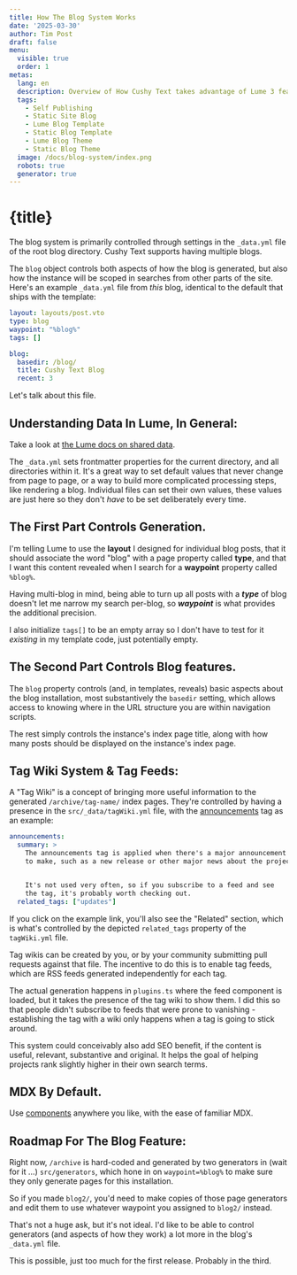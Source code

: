 ```yaml
---
title: How The Blog System Works
date: '2025-03-30'
author: Tim Post
draft: false
menu:
  visible: true
  order: 1
metas:
  lang: en
  description: Overview of How Cushy Text takes advantage of Lume 3 features to create a full-featured, SEO-minded, multi-tenant blog system.
  tags:
    - Self Publishing
    - Static Site Blog
    - Lume Blog Template
    - Static Blog Template
    - Lume Blog Theme
    - Static Blog Theme
  image: /docs/blog-system/index.png
  robots: true
  generator: true
---
```


# {title}

The blog system is primarily controlled through settings in the `_data.yml` file of 
the root blog directory. Cushy Text supports having multiple blogs.

The `blog` object controls both aspects of how the blog is generated, but also how 
the instance will be scoped in searches from other parts of the site. Here's an example
`_data.yml` file from _this_ blog, identical to the default that ships with the template:

```yml
layout: layouts/post.vto
type: blog
waypoint: "%blog%"
tags: []

blog:
  basedir: /blog/
  title: Cushy Text Blog
  recent: 3
```

Let's talk about this file.

## Understanding Data In Lume, In General:

Take a look at [the Lume docs on shared data](https://lume.land/docs/creating-pages/shared-data/).

The `_data.yml` sets frontmatter properties for the current directory, and all
directories within it. It's a great way to set default values that never change 
from page to page, or a way to build more complicated processing steps, like
rendering a blog. Individual files can set their own values, these values are
just here so they don't _have_ to be set deliberately every time.

## The First Part Controls Generation.

I'm telling Lume to use the **layout** I designed for individual blog posts, 
that it should associate the word "blog" with a page property called **type**,
and that I want this content revealed when I search for a **waypoint** property
called `%blog%`.

Having multi-blog in mind, being able to turn up all posts with a ***type*** of 
blog doesn't let me narrow my search per-blog, so ***waypoint*** is what provides
the additional precision.

I also initialize `tags[]` to be an empty array so I don't have to test for it 
_existing_ in my template code, just potentially empty.

## The Second Part Controls Blog features.

The `blog` property controls (and, in templates, reveals) basic aspects about 
the blog installation, most substantively the `basedir` setting, which allows
access to knowing where in the URL structure you are within navigation scripts.

The rest simply controls the instance's index page title, along with how many
posts should be displayed on the instance's index page.

## Tag Wiki System & Tag Feeds:

A "Tag Wiki" is a concept of bringing more useful information to the generated
`/archive/tag-name/` index pages. They're controlled by having a presence in 
the `src/_data/tagWiki.yml` file, with the [announcements](/archive/announcements/)
tag as an example:

```yml
announcements:
  summary: >
    The announcements tag is applied when there's a major announcement
    to make, such as a new release or other major news about the project.


    It's not used very often, so if you subscribe to a feed and see
    the tag, it's probably worth checking out.
  related_tags: ["updates"]
```

If you click on the example link, you'll also see the "Related" section, 
which is what's controlled by the depicted `related_tags` property of the
`tagWiki.yml` file.

Tag wikis can be created by you, or by your community submitting pull 
requests against that file. The incentive to do this is to enable tag 
feeds, which are RSS feeds generated independently for each tag. 

The actual generation happens in `plugins.ts` where the feed component
is loaded, but it takes the presence of the tag wiki to show them. I 
did this so that people didn't subscribe to feeds that were prone to 
vanishing - establishing the tag with a wiki only happens when a tag 
is going to stick around. 

This system could conceivably also add SEO benefit, if the content
is useful, relevant, substantive and original. It helps the goal of 
helping projects rank slightly higher in their own search terms.

## MDX By Default.

Use [components](/docs/components/) anywhere you like, with the ease
of familiar MDX. 

## Roadmap For The Blog Feature:

Right now, `/archive` is hard-coded and generated by two generators in 
(wait for it ...) `src/generators`, which hone in on `waypoint=%blog%`
to make sure they only generate pages for this installation.

So if you made `blog2/`, you'd need to make copies of those page generators
and edit them to use whatever waypoint you assigned to `blog2/` instead.

That's not a huge ask, but it's not ideal. I'd like to be able to control
generators (and aspects of how they work) a lot more in the blog's `_data.yml`
file. 

This is possible, just too much for the first release. Probably in the third.
